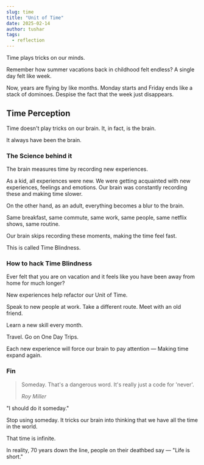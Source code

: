 ---
slug: time
title: "Unit of Time"
date: 2025-02-14
author: tushar
tags:
  - reflection
---

Time plays tricks on our minds. 

Remember how summer vacations back in childhood felt endless? A single day felt like week. 

Now, years are flying by like months. Monday starts and Friday ends like a stack of dominoes. Despise the fact that the week just disappears.

## Time Perception

Time doesn't play tricks on our brain. It, in fact, is the brain. 

It always have been the brain.

### The Science behind it

The brain measures time by recording new experiences. 

As a kid, all experiences were new. We were getting acquainted with new experiences, feelings and emotions. Our brain was constantly recording these and making time slower.

On the other hand, as an adult, everything becomes a blur to the brain.

Same breakfast, same commute, same work, same people, same netflix shows, same routine. 

Our brain skips recording these moments, making the time feel fast.

This is called Time Blindness.

### How to hack Time Blindness

Ever felt that you are on vacation and it feels like you have been away from home for much longer? 

New experiences help refactor our Unit of Time. 

Speak to new people at work. Take a different route. Meet with an old friend. 

Learn a new skill every month. 

Travel. Go on One Day Trips. 

<p>
  <TwitterTweetEmbed tweetId={"1671230121770876930"} />
</p>

Each new experience will force our brain to pay attention — Making time expand again. 

### Fin

> Someday. That's a dangerous word. It's really just a code for 'never'.
>
> <cite>Roy Miller</cite>

"I should do it someday."

Stop using someday. It tricks our brain into thinking that we have all the time in the world. 

That time is infinite. 

In reality, 70 years down the line, people on their deathbed say — "Life is short." 